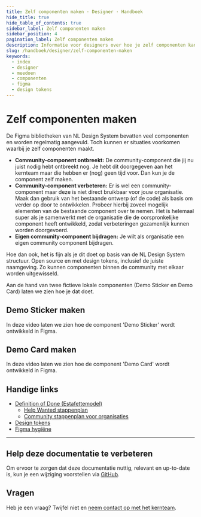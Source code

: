 ```yaml
---
title: Zelf componenten maken · Designer · Handboek
hide_title: true
hide_table_of_contents: true
sidebar_label: Zelf componenten maken
sidebar_position: 4
pagination_label: Zelf componenten maken
description: Informatie voor designers over hoe je zelf componenten kan maken in Figma met design tokens.
slug: /handboek/designer/zelf-componenten-maken
keywords:
  - index
  - designer
  - meedoen
  - componenten
  - figma
  - design tokens
---
```



# Zelf componenten maken

De Figma bibliotheken van NL Design System bevatten veel componenten en worden regelmatig aangevuld. Toch kunnen er situaties voorkomen waarbij je zelf componenten maakt.

- **Community-component ontbreekt:** De community-component die jij nu juist nodig hebt ontbreekt nog. Je hebt dit doorgegeven aan het kernteam maar die hebben er (nog) geen tijd voor. Dan kun je de component zelf maken.
- **Community-component verbeteren:** Er is wel een community-component maar deze is niet direct bruikbaar voor jouw organisatie. Maak dan gebruik van het bestaande ontwerp (of de code) als basis om verder op door te ontwikkelen. Probeer hierbij zoveel mogelijk elementen van de bestaande component over te nemen. Het is helemaal super als je samenwerkt met de organisatie die de oorspronkelijke component heeft ontwikkeld, zodat verbeteringen gezamenlijk kunnen worden doorgevoerd.
- **Eigen community-component bijdragen:** Je wilt als organisatie een eigen community component bijdragen.

Hoe dan ook, het is fijn als je dit doet op basis van de NL Design System structuur. Open source en met design tokens, inclusief de juiste naamgeving. Zo kunnen componenten binnen de community met elkaar worden uitgewisseld.

Aan de hand van twee fictieve lokale componenten (Demo Sticker en Demo Card) laten we zien hoe je dat doet.

## Demo Sticker maken

In deze video laten we zien hoe de component 'Demo Sticker' wordt ontwikkeld in Figma.

<VideoPlayer videoId="dbTcHS01IGQ" />

## Demo Card maken

In deze video laten we zien hoe de component 'Demo Card' wordt ontwikkeld in Figma.

<VideoPlayer videoId="vsJjs6ehGZ0" />

## Handige links

- [Definition of Done (Estafettemodel)](/handboek/estafettemodel/componenten/definition-of-done)
  - [Help Wanted stappenplan](/handboek/estafettemodel/componenten/help-wanted-stappenplan)
  - [Community stappenplan voor organisaties](/handboek/estafettemodel/componenten/community-stappenplan/voor-organisaties)
- [Design tokens](/handboek/huisstijl/design-tokens)
- [Figma hygiëne](/handboek/designer/figma-hygiene)

---

## Help deze documentatie te verbeteren

Om ervoor te zorgen dat deze documentatie nuttig, relevant en up-to-date is, kun je een wijziging voorstellen via [GitHub](https://github.com/nl-design-system/documentatie).

## Vragen

Heb je een vraag? Twijfel niet en [neem contact op met het kernteam](/project/kernteam).
